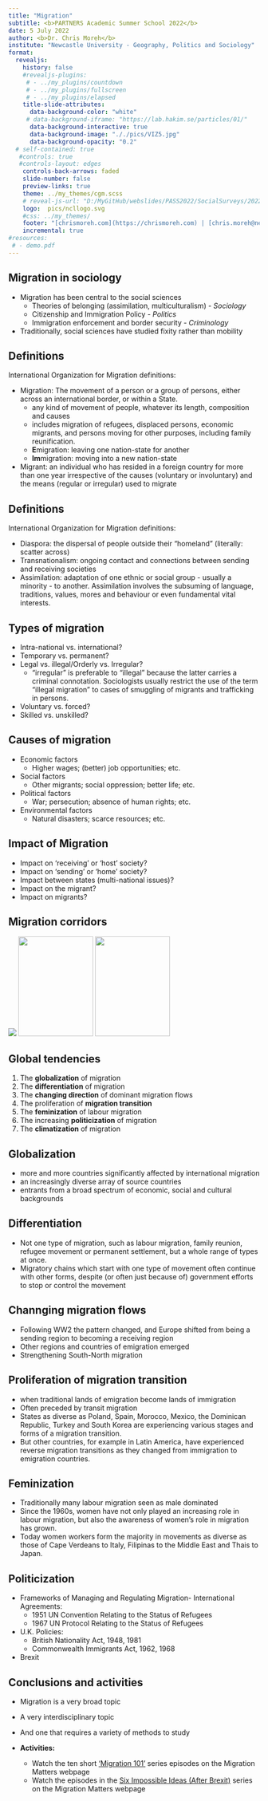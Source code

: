 ```yaml
---
title: "Migration"
subtitle: <b>PARTNERS Academic Summer School 2022</b>
date: 5 July 2022
author: <b>Dr. Chris Moreh</b>
institute: "Newcastle University - Geography, Politics and Sociology"
format: 
  revealjs:
    history: false
    #revealjs-plugins:
     # - ../my_plugins/countdown
     # - ../my_plugins/fullscreen
     # - ../my_plugins/elapsed
    title-slide-attributes:
      data-background-color: "white"
     # data-background-iframe: "https://lab.hakim.se/particles/01/"
      data-background-interactive: true
      data-background-image: "././pics/VIZ5.jpg"
      data-background-opacity: "0.2"
  # self-contained: true   
   #controls: true
   #controls-layout: edges
    controls-back-arrows: faded
    slide-number: false
    preview-links: true
    theme: ../my_themes/cgm.scss
    # reveal-js-url: "D:/MyGitHub/webslides/PASS2022/SocialSurveys/2022-SocialSurveys_files/libs/revealjs"
    logo:  pics/ncllogo.svg
    #css: ../my_themes/
    footer: "[chrismoreh.com](https://chrismoreh.com) | [chris.moreh@newcastle.ac.uk](mailto: chris.moreh@newcastle.ac.uk)"
    incremental: true
#resources:
 # - demo.pdf
---
```


## Migration in sociology {background-image="././pics/VIZ5.jpg" background-opacity=0.2}

- Migration has been central to the social sciences 
    - Theories of belonging (assimilation, multiculturalism) - *Sociology* 
    - Citizenship and Immigration Policy - *Politics*
    - Immigration enforcement and border security - *Criminology*	
- Traditionally, social sciences have studied fixity rather than mobility 




## Definitions {background-image="././pics/VIZ5.jpg" background-opacity=0.2}

International Organization for Migration definitions:

- Migration: The movement of a person or a group of persons, either across an international border, or within a State. 
     - any kind of movement of people, whatever its length, composition and causes
     - includes migration of refugees, displaced persons, economic migrants, and persons moving for other purposes, including family reunification.
     - **E**migration: leaving one nation-state for another 
     - **Im**migration: moving into a new nation-state 
- Migrant: an individual who has resided in a foreign country for more than one year irrespective of the causes (voluntary or involuntary) and the means (regular or irregular) used to migrate

## Definitions {background-image="././pics/VIZ5.jpg" background-opacity=0.2}

International Organization for Migration definitions:

- Diaspora: the dispersal of people outside their "homeland" (literally: scatter across)
- Transnationalism: ongoing contact and connections between sending and receiving societies
- Assimilation: adaptation of one ethnic or social group - usually a minority - to another. Assimilation involves the subsuming of language, traditions, values, mores and behaviour or even fundamental vital interests.

## Types of migration {background-image="././pics/VIZ5.jpg" background-opacity=0.2}

- Intra-national vs. international?
- Temporary vs. permanent?
- Legal vs. illegal/Orderly vs. Irregular?
     - "irregular" is preferable to "illegal" because the latter carries a criminal connotation. Sociologists usually restrict the use of the term "illegal migration" to cases of smuggling of migrants and trafficking in persons.
- Voluntary vs. forced?
- Skilled vs. unskilled?

## Causes of migration {background-image="././pics/VIZ5.jpg" background-opacity=0.2}

- Economic factors
    - Higher wages; (better) job opportunities; etc.
- Social factors
    - Other migrants; social oppression; better life; etc.
- Political factors
    - War; persecution; absence of human rights; etc.
- Environmental factors
    - Natural disasters; scarce resources; etc.
    
## Impact of Migration  {background-image="././pics/VIZ5.jpg" background-opacity=0.2}

- Impact on 'receiving' or 'host' society?
- Impact on 'sending' or 'home' society?
- Impact between states (multi-national issues)?
- Impact on the migrant?
- Impact on migrants?

## Migration corridors

![](././pics/movements.png)
![](././pics/aom6.jpg){.absolute top=150 right=-30 width="150" height="200"}
![](././pics/aom5.jpg){.absolute bottom=60 right=-30 width="150" height="200"}

## Global tendencies {background-image="././pics/VIZ5.jpg" background-opacity=0.2}

1. The **globalization** of migration
2. The **differentiation** of migration
3. The **changing direction** of dominant migration flows
4. The proliferation of **migration transition**
5. The **feminization** of labour migration
6. The increasing **politicization** of migration
7. The **climatization** of migration

## Globalization {background-image="././pics/VIZ5.jpg" background-opacity=0.2}
- more and more countries significantly affected by international migration
- an increasingly diverse array of source countries
- entrants from a broad spectrum of economic, social and cultural backgrounds

## Differentiation {background-image="././pics/VIZ5.jpg" background-opacity=0.2}

- Not one type of migration, such as labour migration, family reunion, refugee movement or permanent settlement, but a whole range of types at once. 
- Migratory chains which start with one type of movement often continue with other forms, despite (or often just because of) government efforts to stop or control the movement


## Channging migration flows {background-image="././pics/VIZ5.jpg" background-opacity=0.2}

- Following WW2 the pattern changed, and Europe shifted from being a sending region to becoming a receiving region
- Other regions and countries of emigration emerged
- Strengthening South-North migration 


## Proliferation of migration transition {background-image="././pics/VIZ5.jpg" background-opacity=0.2}

- when traditional lands of emigration become lands of immigration
- Often preceded by transit migration 
- States as diverse as Poland, Spain, Morocco, Mexico, the Dominican Republic, Turkey and South Korea are experiencing various stages and forms of a migration transition. 
- But other countries, for example in Latin America, have experienced reverse migration transitions as they changed from immigration to emigration countries.


## Feminization {background-image="././pics/VIZ5.jpg" background-opacity=0.2}

- Traditionally many labour migration seen as male dominated 
- Since the 1960s, women have not only played an increasing role in labour migration, but also the awareness of women's role in migration has grown. 
- Today women workers form the majority in movements as diverse as those of Cape Verdeans to Italy, Filipinas to the Middle East and Thais to Japan. 


## Politicization {background-image="././pics/VIZ5.jpg" background-opacity=0.2}

- Frameworks of Managing and Regulating Migration- International Agreements:
    - 1951 UN Convention Relating to the Status of Refugees
    - 1967 UN Protocol Relating to the Status of Refugees 
- U.K. Policies: 
    - British Nationality Act, 1948, 1981 
    - Commonwealth Immigrants Act, 1962, 1968 
- Brexit


## Conclusions and activities {background-image="././pics/VIZ5.jpg" background-opacity=0.2}

- Migration is a very broad topic
- A very interdisciplinary topic
- And one that requires a variety of methods to study

- **Activities:**

    - Watch the ten short ['Migration 101'](http://migrationmatters.me/course/migration-101/) series episodes on the Migration Matters webpage
    - Watch the episodes in the [Six Impossible Ideas (After Brexit)](http://migrationmatters.me/course/six-ideas/) series on the Migration Matters webpage
